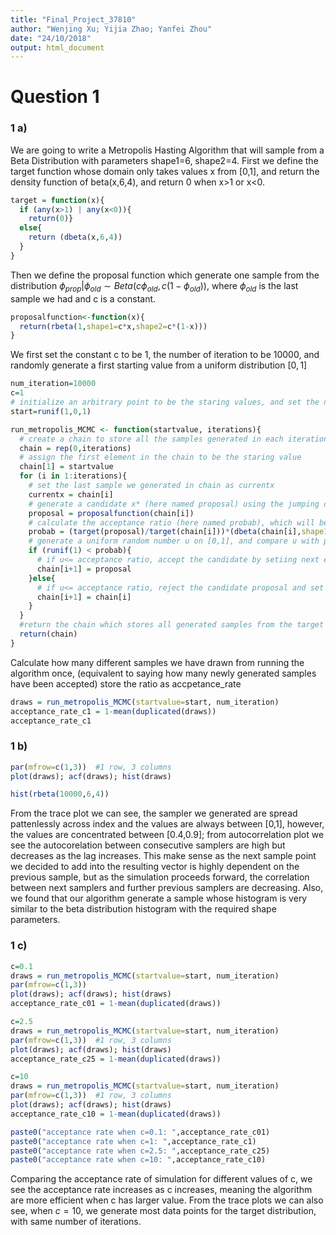 ```yaml
---
title: "Final_Project_37810"
author: "Wenjing Xu; Yijia Zhao; Yanfei Zhou"
date: "24/10/2018"
output: html_document
---
```


# Question 1
### 1 a)
We are going to write a Metropolis Hasting Algorithm that will sample from a Beta Distribution with parameters shape1=6, shape2=4. First we define the target function whose domain only takes values x from [0,1], and return the density function of beta(x,6,4), and return 0 when x>1 or x<0.
```r
target = function(x){
  if (any(x>1) | any(x<0)){
    return(0)}
  else{
    return (dbeta(x,6,4))
  }
}
```

Then we define the proposal function which generate one sample from the distribution $\phi_{prop}|\phi_{old} \sim Beta(c\phi_{old},c(1-\phi_{old}))$, where $\phi_{old}$ is the last sample we had and c is a constant.
```r
proposalfunction<-function(x){
  return(rbeta(1,shape1=c*x,shape2=c*(1-x)))
}
```

We first set the constant c to be 1, the number of iteration to be 10000, and randomly generate a first starting value from a uniform distribution $[0,1]$ 
```r
num_iteration=10000
c=1
# initialize an arbitrary point to be the staring values, and set the number of iterations
start=runif(1,0,1)

run_metropolis_MCMC <- function(startvalue, iterations){ 
  # create a chain to store all the samples generated in each iterations
  chain = rep(0,iterations)
  # assign the first element in the chain to be the staring value
  chain[1] = startvalue
  for (i in 1:iterations){
    # set the last sample we generated in chain as currentx
    currentx = chain[i]
    # generate a candidate x* (here named proposal) using the jumping distribution given in the question, with parameter phi equals current x
    proposal = proposalfunction(chain[i])
    # calculate the acceptance ratio (here named probab), which will be used to decide whether to accept or reject the candidate
    probab = (target(proposal)/target(chain[i]))*(dbeta(chain[i],shape1=c*proposal,shape2=c*(1-proposal)/dbeta(proposal,shape1=c*chain[i],shape2=c*(1-chain[i]))))
    # generate a uniform random number u on [0,1], and compare u with probab to determine either to keep the  candidate in chain or drop it
    if (runif(1) < probab){
      # if u<= acceptance ratio, accept the candidate by setiing next element in the chain to proposal
      chain[i+1] = proposal
    }else{
      # if u<= acceptance ratio, reject the candidate proposal and set next element same as last element(currentx)
      chain[i+1] = chain[i]
    }
  }
  #return the chain which stores all generated samples from the target distribution
  return(chain)
}
```


Calculate how many different samples we have drawn from running the algorithm once, (equivalent to saying how many newly generated samples have been accepted) store the ratio as accpetance_rate
```r
draws = run_metropolis_MCMC(startvalue=start, num_iteration)
acceptance_rate_c1 = 1-mean(duplicated(draws))
acceptance_rate_c1
```



### 1 b)
```r
par(mfrow=c(1,3))  #1 row, 3 columns
plot(draws); acf(draws); hist(draws) 
```


```r
hist(rbeta(10000,6,4))
```

From the trace plot we can see, the sampler we generated are spread pattenlessly across index and the values are always between [0,1], however, the values are concentrated between [0.4,0.9]; from autocorrelation plot we see the autocorelation between consecutive samplers are high but decreases as the lag increases. This make sense as the next sample point we decided to add into the resulting vector is highly dependent on the previous sample, but as the simulation proceeds forward, the correlation between next samplers and further previous samplers are decreasing. Also, we found that our algorithm generate a sample whose histogram is very similar to the beta distribution histogram with the required shape parameters.


### 1 c)
```r
c=0.1
draws = run_metropolis_MCMC(startvalue=start, num_iteration)
par(mfrow=c(1,3)) 
plot(draws); acf(draws); hist(draws) 
acceptance_rate_c01 = 1-mean(duplicated(draws))
```



```r
c=2.5
draws = run_metropolis_MCMC(startvalue=start, num_iteration)
par(mfrow=c(1,3))  #1 row, 3 columns
plot(draws); acf(draws); hist(draws) 
acceptance_rate_c25 = 1-mean(duplicated(draws))
```

```r
c=10
draws = run_metropolis_MCMC(startvalue=start, num_iteration)
par(mfrow=c(1,3))  #1 row, 3 columns
plot(draws); acf(draws); hist(draws) 
acceptance_rate_c10 = 1-mean(duplicated(draws))
```


```r
paste0("acceptance rate when c=0.1: ",acceptance_rate_c01)
paste0("acceptance rate when c=1: ",acceptance_rate_c1)
paste0("acceptance rate when c=2.5: ",acceptance_rate_c25)
paste0("acceptance rate when c=10: ",acceptance_rate_c10)
```

Comparing the acceptance rate of simulation for different values of c, we see the acceptance rate increases as c increases, meaning the algorithm are more efficient when c has larger value. From the trace plots we can also see, when $c=10$, we generate most data points for the target distribution, with same number of iterations.



















